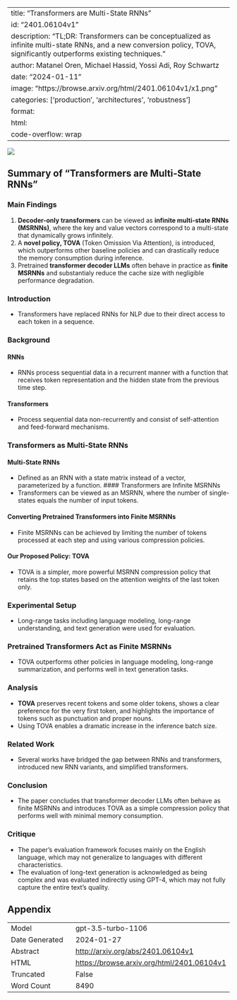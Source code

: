 
---
title: "Transformers are Multi-State RNNs"
id: "2401.06104v1"
description: "TL;DR: Transformers can be conceptualized as infinite multi-state RNNs, and a new conversion policy, TOVA, significantly outperforms existing techniques."
author: Matanel Oren, Michael Hassid, Yossi Adi, Roy Schwartz
date: "2024-01-11"
image: "https://browse.arxiv.org/html/2401.06104v1/x1.png"
categories: ['production', 'architectures', 'robustness']
format:
  html:
    code-overflow: wrap
---

![](https://browse.arxiv.org/html/2401.06104v1/x1.png)

## Summary of "Transformers are Multi-State RNNs"

### Main Findings
1. **Decoder-only transformers** can be viewed as **infinite multi-state RNNs (MSRNNs)**, where the key and value vectors correspond to a multi-state that dynamically grows infinitely.
2. A **novel policy, TOVA** (Token Omission Via Attention), is introduced, which outperforms other baseline policies and can drastically reduce the memory consumption during inference.
3. Pretrained **transformer decoder LLMs** often behave in practice as **finite MSRNNs** and substantialy reduce the cache size with negligible performance degradation. 

### Introduction
- Transformers have replaced RNNs for NLP due to their direct access to each token in a sequence.

### Background
#### RNNs
- RNNs process sequential data in a recurrent manner with a function that receives token representation and the hidden state from the previous time step.

#### Transformers
- Process sequential data non-recurrently and consist of self-attention and feed-forward mechanisms.

### Transformers as Multi-State RNNs
#### Multi-State RNNs
- Defined as an RNN with a state matrix instead of a vector, parameterized by a function.
#### Transformers are Infinite MSRNNs
- Transformers can be viewed as an MSRNN, where the number of single-states equals the number of input tokens.

#### Converting Pretrained Transformers into Finite MSRNNs
- Finite MSRNNs can be achieved by limiting the number of tokens processed at each step and using various compression policies.

#### Our Proposed Policy: TOVA
- TOVA is a simpler, more powerful MSRNN compression policy that retains the top states based on the attention weights of the last token only.

### Experimental Setup
- Long-range tasks including language modeling, long-range understanding, and text generation were used for evaluation.

### Pretrained Transformers Act as Finite MSRNNs
- TOVA outperforms other policies in language modeling, long-range summarization, and performs well in text generation tasks.

### Analysis
- **TOVA** preserves recent tokens and some older tokens, shows a clear preference for the very first token, and highlights the importance of tokens such as punctuation and proper nouns.
- Using TOVA enables a dramatic increase in the inference batch size.

### Related Work
- Several works have bridged the gap between RNNs and transformers, introduced new RNN variants, and simplified transformers. 

### Conclusion
- The paper concludes that transformer decoder LLMs often behave as finite MSRNNs and introduces TOVA as a simple compression policy that performs well with minimal memory consumption.

### Critique
- The paper's evaluation framework focuses mainly on the English language, which may not generalize to languages with different characteristics.
- The evaluation of long-text generation is acknowledged as being complex and was evaluated indirectly using GPT-4, which may not fully capture the entire text's quality.

## Appendix

|          |          |
|----------|----------|
| Model     | gpt-3.5-turbo-1106       |
| Date Generated     | 2024-01-27       |
| Abstract | [http://arxiv.org/abs/2401.06104v1](http://arxiv.org/abs/2401.06104v1)        |
| HTML     | [https://browse.arxiv.org/html/2401.06104v1](https://browse.arxiv.org/html/2401.06104v1)       |
| Truncated       | False       |
| Word Count       | 8490       |